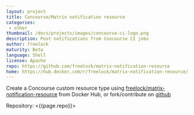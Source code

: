 ```yaml
---
layout: project
title: Concourse/Matrix notification resource
categories: 
 - other
thumbnail: /docs/projects/images/concourse-ci-logo.png
description: Post notifications from Concourse CI jobs
author: freelock
maturity: Beta
language: Shell
license: Apache
repo: https://github.com/freelock/matrix-notification-resource
home: https://hub.docker.com/r/freelock/matrix-notification-resource/
---
```


Create a Concourse custom resource type using [freelock/matrix-notification-resource](https://hub.docker.com/r/freelock/matrix-notification-resource/) from Docker Hub, or fork/contribute on [github](https://github.com/freelock/matrix-notification-resource)

Repository: <{{page.repo}}>

